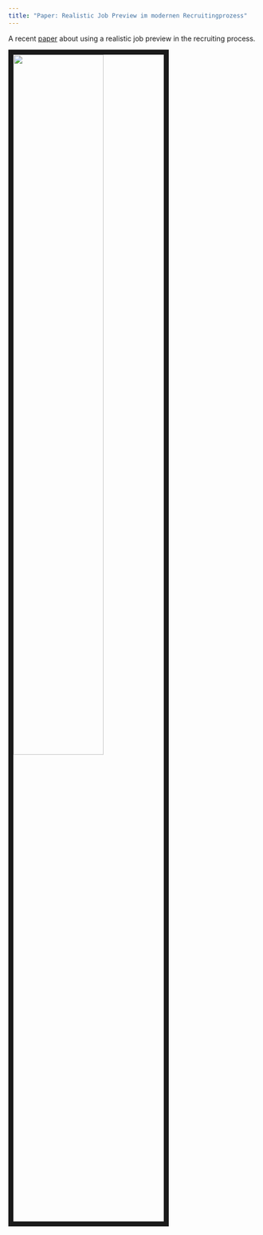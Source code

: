 ```yaml
---
title: "Paper: Realistic Job Preview im modernen Recruitingprozess"
---
```


A recent [paper](Hausarbeit Nora Koch Realistic Job Preview - Stand 12.01.2019.pdf) about using a realistic job preview in the recruiting process. 


<img src="images/RJPInhalt.PNG" style="width:60%; border:10px solid; margin-right: 20px" align="left">